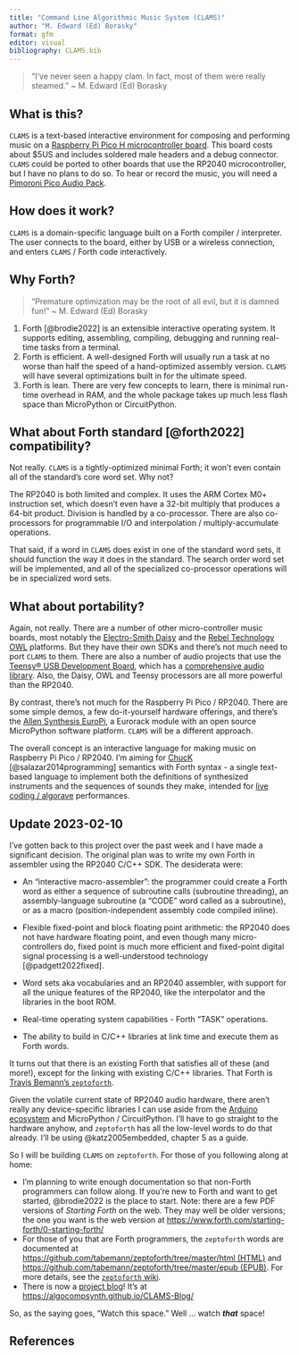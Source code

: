 ```yaml
---
title: "Command Line Algorithmic Music System (CLAMS)"
author: "M. Edward (Ed) Borasky"
format: gfm
editor: visual
bibliography: CLAMS.bib
---
```


> "I've never seen a happy clam. In fact, most of them were really steamed." \~ M. Edward (Ed) Borasky

## What is this?

`CLAMS` is a text-based interactive environment for composing and performing music on a [Raspberry Pi Pico H microcontroller board](https://www.raspberrypi.com/documentation/microcontrollers/raspberry-pi-pico.html#raspberry-pi-pico-and-pico-h "Raspberry Pi Pico Website"). This board costs about \$5US and includes soldered male headers and a debug connector. `CLAMS` could be ported to other boards that use the RP2040 microcontroller, but I have no plans to do so. To hear or record the music, you will need a [Pimoroni Pico Audio Pack](https://shop.pimoroni.com/products/pico-audio-pack?variant=32369490853971).

## How does it work?

`CLAMS` is a domain-specific language built on a Forth compiler / interpreter. The user connects to the board, either by USB or a wireless connection, and enters `CLAMS` / Forth code interactively.

## Why Forth?

> "Premature optimization may be the root of all evil, but it is damned fun!" \~ M. Edward (Ed) Borasky

1.  Forth [@brodie2022] is an extensible interactive operating system. It supports editing, assembling, compiling, debugging and running real-time tasks from a terminal.
2.  Forth is efficient. A well-designed Forth will usually run a task at no worse than half the speed of a hand-optimized assembly version. `CLAMS` will have several optimizations built in for the ultimate speed.
3.  Forth is lean. There are very few concepts to learn, there is minimal run-time overhead in RAM, and the whole package takes up much less flash space than MicroPython or CircuitPython.

## What about Forth standard [@forth2022] compatibility?

Not really. `CLAMS` is a tightly-optimized minimal Forth; it won't even contain all of the standard's core word set. Why not?

The RP2040 is both limited and complex. It uses the ARM Cortex M0+ instruction set, which doesn't even have a 32-bit multiply that produces a 64-bit product. Division is handled by a co-processor. There are also co-processors for programmable I/O and interpolation / multiply-accumulate operations.

That said, if a word in `CLAMS` does exist in one of the standard word sets, it should function the way it does in the standard. The search order word set will be implemented, and all of the specialized co-processor operations will be in specialized word sets.

## What about portability?

Again, not really. There are a number of other micro-controller music boards, most notably the [Electro-Smith Daisy](https://www.electro-smith.com/daisy "Electro-Smith Daisy") and the [Rebel Technology OWL](https://github.com/RebelTechnology/OpenWare "Rebel Technology on GitHub") platforms. But they have their own SDKs and there's not much need to port `CLAMS` to them. There are also a number of audio projects that use the [Teensy® USB Development Board](https://www.pjrc.com/teensy/ "Teensy Home Page"), which has a [comprehensive audio library](https://www.pjrc.com/teensy/td_libs_Audio.html "Teensy Audio Library"). Also, the Daisy, OWL and Teensy processors are all more powerful than the RP2040.

By contrast, there's not much for the Raspberry Pi Pico / RP2040. There are some simple demos, a few do-it-yourself hardware offerings, and there's the [Allen Synthesis EuroPi](https://allensynthesis.co.uk/modules/europi.html "EuroPi module"), a Eurorack module with an open source MicroPython software platform. `CLAMS` will be a different approach.

The overall concept is an interactive language for making music on Raspberry Pi Pico / RP2040. I'm aiming for [ChucK](https://chuck.stanford.edu/ "ChucK Home Page") [@salazar2014programming] semantics with Forth syntax - a single text-based language to implement both the definitions of synthesized instruments and the sequences of sounds they make, intended for [live coding / algorave](https://github.com/toplap/awesome-livecoding "Awesome Live Coding :ist on GitHub") performances.

## Update 2023-02-10

I've gotten back to this project over the past week and I have made a significant decision. The original plan was to write my own Forth in assembler using the RP2040 C/C++ SDK. The desiderata were:

-   An "interactive macro-assembler": the programmer could create a Forth word as either a sequence of subroutine calls (subroutine threading), an assembly-language subroutine (a "CODE" word called as a subroutine), or as a macro (position-independent assembly code compiled inline).

-   Flexible fixed-point and block floating point arithmetic: the RP2040 does not have hardware floating point, and even though many micro-controllers do, fixed point is much more efficient and fixed-point digital signal processing is a well-understood technology [@padgett2022fixed].

-   Word sets aka vocabularies and an RP2040 assembler, with support for all the unique features of the RP2040, like the interpolator and the libraries in the boot ROM.

-   Real-time operating system capabilities - Forth "TASK" operations.

-   The ability to build in C/C++ libraries at link time and execute them as Forth words.

It turns out that there is an existing Forth that satisfies all of these (and more!), except for the linking with existing C/C++ libraries. That Forth is [Travis Bemann's `zeptoforth`](https://github.com/tabemann/zeptoforth "zeptoforth on GitHub").

Given the volatile current state of RP2040 audio hardware, there aren't really any device-specific libraries I can use aside from the [Arduino ecosystem](https://github.com/pschatzmann/arduino-audio-tools "Arduino Audio Tools on GitHub") and MicroPython / CircuitPython. I'll have to go straight to the hardware anyhow, and `zeptoforth` has all the low-level words to do that already. I'll be using @katz2005embedded, chapter 5 as a guide.

So I will be building `CLAMS` on `zeptoforth`. For those of you following along at home:

-   I'm planning to write enough documentation so that non-Forth programmers can follow along. If you're new to Forth and want to get started, @brodie2022 is the place to start. Note: there are a few PDF versions of *Starting Forth* on the web. They may well be older versions; the one you want is the web version at <https://www.forth.com/starting-forth/0-starting-forth/>
-   For those of you that are Forth programmers, the `zeptoforth` words are documented at [https://github.com/tabemann/zeptoforth/tree/master/html (HTML)](https://github.com/tabemann/zeptoforth/tree/master/html "zeptoforth HTML word list") and [https://github.com/tabemann/zeptoforth/tree/master/epub (EPUB)](https://github.com/tabemann/zeptoforth/tree/master/epub "zeptoforth EPUB word list"). For more details, see the [`zeptoforth` wiki](https://github.com/tabemann/zeptoforth/wiki "zeptoforth wiki").
-   There is now a [project blog](https://algocompsynth.github.io/CLAMS-Blog/ "CLAMS Project Blog")! It's at <https://algocompsynth.github.io/CLAMS-Blog/>

So, as the saying goes, "Watch this space." Well ... watch ***that*** space!

## References
